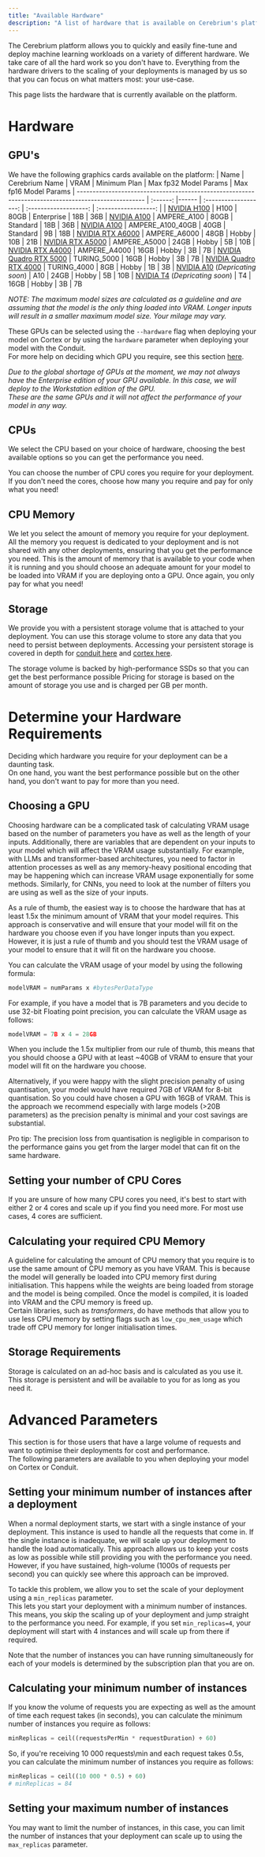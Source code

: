 ```yaml
---
title: "Available Hardware"
description: "A list of hardware that is available on Cerebrium's platform."
---
```


The Cerebrium platform allows you to quickly and easily fine-tune and deploy machine learning workloads on a variety of different hardware.
We take care of all the hard work so you don't have to. Everything from the hardware drivers to the scaling of your deployments is managed by us so that you can focus on what matters most: your use-case.

This page lists the hardware that is currently available on the platform.

# Hardware

## GPU's

We have the following graphics cards available on the platform:
| Name | Cerebrium Name | VRAM | Minimum Plan | Max fp32 Model Params | Max fp16 Model Params
| --------------------------------------------------------------------------------------------------- | :------: |------ | :-------------------: | :-------------------: | :------------------: | 
| [NVIDIA H100](https://www.nvidia.com/en-us/data-center/h100/) | H100 | 80GB | Enterprise | 18B | 36B 
| [NVIDIA A100](https://www.nvidia.com/en-us/data-center/a100/) | AMPERE_A100 | 80GB | Standard | 18B | 36B 
| [NVIDIA A100](https://www.nvidia.com/en-us/data-center/a100/) | AMPERE_A100_40GB | 40GB | Standard | 9B | 18B 
| [NVIDIA RTX A6000](https://www.nvidia.com/en-us/design-visualization/rtx-a6000/) | AMPERE_A6000 | 48GB | Hobby | 10B | 21B 
| [NVIDIA RTX A5000](https://www.nvidia.com/en-us/design-visualization/rtx-a5000/) | AMPERE_A5000 | 24GB | Hobby | 5B | 10B 
| [NVIDIA RTX A4000](https://www.nvidia.com/en-us/design-visualization/rtx-a4000/) | AMPERE_A4000 | 16GB | Hobby | 3B | 7B 
| [NVIDIA Quadro RTX 5000](https://www.nvidia.com/en-us/design-visualization/quadro/quadro-rtx-5000/) | TURING_5000 | 16GB | Hobby | 3B | 7B 
| [NVIDIA Quadro RTX 4000](https://www.nvidia.com/en-us/design-visualization/quadro/quadro-rtx-4000/) | TURING_4000 | 8GB | Hobby | 1B | 3B 
| [NVIDIA A10](https://www.nvidia.com/en-us/data-center/a10-tensor-core-gpu/) (_Depricating soon_) | A10 | 24GB | Hobby | 5B | 10B 
| [NVIDIA T4](https://www.nvidia.com/en-us/data-center/tesla-t4/) (_Depricating soon_) | T4 | 16GB | Hobby | 3B | 7B 

_NOTE: The maximum model sizes are calculated as a guideline and are assuming that the model is the only thing loaded into VRAM. Longer inputs will result in a smaller maximum model size. Your milage may vary._

These GPUs can be selected using the `--hardware` flag when deploying your model on Cortex or by using the `hardware` parameter when deploying your model with the Conduit.  
For more help on deciding which GPU you require, see this section [here](#choosing-a-gpu).

_Due to the global shortage of GPUs at the moment, we may not always have the Enterprise edition of your GPU available. In this case, we will deploy to the Workstation edition of the GPU._  
_These are the same GPUs and it will not affect the performance of your model in any way._

## CPUs

We select the CPU based on your choice of hardware, choosing the best available options so you can get the performance you need.

You can choose the number of CPU cores you require for your deployment. If you don't need the cores, choose how many you require and pay for only what you need!

## CPU Memory

We let you select the amount of memory you require for your deployment.  
All the memory you request is dedicated to your deployment and is not shared with any other deployments, ensuring that you get the performance you need.
This is the amount of memory that is available to your code when it is running and you should choose an adequate amount for your model to be loaded into VRAM if you are deploying onto a GPU.
Once again, you only pay for what you need!

## Storage

We provide you with a persistent storage volume that is attached to your deployment.
You can use this storage volume to store any data that you need to persist between deployments. Accessing your persistent storage is covered in depth for [conduit here](/cerebrium/conduit/advanced-functionality/persistent-memory) and [cortex here](/cerebrium/cortex/advanced-functionality/persistent-storage).

The storage volume is backed by high-performance SSDs so that you can get the best performance possible
Pricing for storage is based on the amount of storage you use and is charged per GB per month.

# Determine your Hardware Requirements

Deciding which hardware you require for your deployment can be a daunting task.  
On one hand, you want the best performance possible but on the other hand, you don't want to pay for more than you need.

## Choosing a GPU

Choosing hardware can be a complicated task of calculating VRAM usage based on the number of parameters you have as well as the length of your inputs. Additionally, there are variables that are dependent on your inputs to your model which will affect the VRAM usage substantially. For example, with LLMs and transformer-based architectures, you need to factor in attention processes as well as any memory-heavy positional encoding that may be happening which can increase VRAM usage exponentially for some methods. Similarly, for CNNs, you need to look at the number of filters you are using as well as the size of your inputs.

As a rule of thumb, the easiest way is to choose the hardware that has at least 1.5x the minimum amount of VRAM that your model requires.
This approach is conservative and will ensure that your model will fit on the hardware you choose even if you have longer inputs than you expect. However, it is just a rule of thumb and you should test the VRAM usage of your model to ensure that it will fit on the hardware you choose.

You can calculate the VRAM usage of your model by using the following formula:

```python
modelVRAM = numParams x #bytesPerDataType
```

For example, if you have a model that is 7B parameters and you decide to use 32-bit Floating point precision, you can calculate the VRAM usage as follows:

```python
modelVRAM = 7B x 4 = 28GB
```

When you include the 1.5x multiplier from our rule of thumb, this means that you should choose a GPU with at least ~40GB of VRAM to ensure that your model will fit on the hardware you choose.

Alternatively, if you were happy with the slight precision penalty of using quantisation, your model would have required 7GB of VRAM for 8-bit quantisation. So you could have chosen a GPU with 16GB of VRAM. This is the approach we recommend especially with large models (>20B parameters) as the precision penalty is minimal and your cost savings are substantial.

<Note>
  Pro tip: The precision loss from quantisation is negligible in comparison to
  the performance gains you get from the larger model that can fit on the same
  hardware.
</Note>

## Setting your number of CPU Cores

If you are unsure of how many CPU cores you need, it's best to start with either 2 or 4 cores and scale up if you find you need more. For most use cases, 4 cores are sufficient.

## Calculating your required CPU Memory

A guideline for calculating the amount of CPU memory that you require is to use the same amount of CPU memory as you have VRAM. This is because the model will generally be loaded into CPU memory first during initialisation. This happens while the weights are being loaded from storage and the model is being compiled. Once the model is compiled, it is loaded into VRAM and the CPU memory is freed up.  
Certain libraries, such as _transformers_, do have methods that allow you to use less CPU memory by setting flags such as `low_cpu_mem_usage` which trade off CPU memory for longer initialisation times.

## Storage Requirements

Storage is calculated on an ad-hoc basis and is calculated as you use it.  
This storage is persistent and will be available to you for as long as you need it.

# Advanced Parameters

This section is for those users that have a large volume of requests and want to optimise their deployments for cost and performance.  
The following parameters are available to you when deploying your model on Cortex or Conduit.

## Setting your minimum number of instances after a deployment

When a normal deployment starts, we start with a single instance of your deployment. This instance is used to handle all the requests that come in. If the single instance is inadequate, we will scale up your deployment to handle the load automatically.
This approach allows us to keep your costs as low as possible while still providing you with the performance you need.  
However, if you have sustained, high-volume (1000s of requests per second) you can quickly see where this approach can be improved.

To tackle this problem, we allow you to set the scale of your deployment using a `min_replicas` parameter.  
This lets you start your deployment with a minimum number of instances. This means, you skip the scaling up of your deployment and jump straight to the performance you need.
For example, if you set `min_replicas=4`, your deployment will start with 4 instances and will scale up from there if required.

Note that the number of instances you can have running simultaneously for each of your models is determined by the subscription plan that you are on.

## Calculating your minimum number of instances

If you know the volume of requests you are expecting as well as the amount of time each request takes (in seconds), you can calculate the minimum number of instances you require as follows:

```python
minReplicas = ceil((requestsPerMin * requestDuration) ÷ 60)
```

So, if you're receiving 10 000 requests\min and each request takes 0.5s, you can calculate the minimum number of instances you require as follows:

```python
minReplicas = ceil((10 000 * 0.5) ÷ 60)
# minReplicas = 84
```

## Setting your maximum number of instances

You may want to limit the number of instances, in this case, you can limit the number of instances that your deployment can scale up to using the `max_replicas` parameter.
